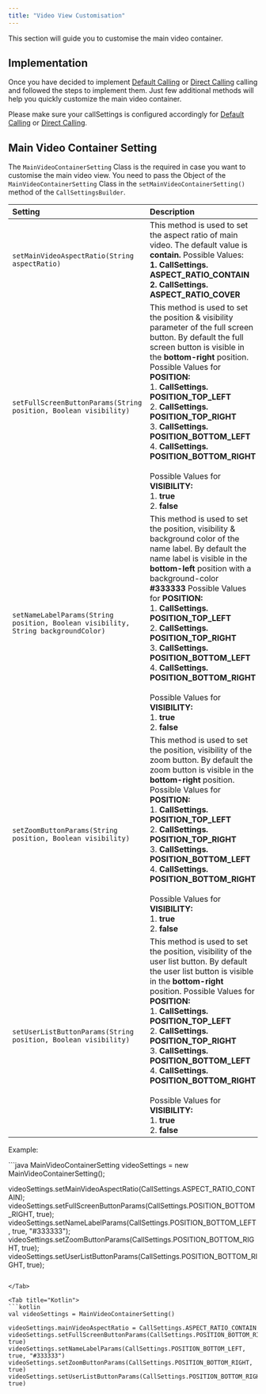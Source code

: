 ```yaml
---
title: "Video View Customisation"
---
```




This section will guide you to customise the main video container.

## Implementation

Once you have decided to implement [Default Calling](/sdk/android/3.0/default-calling-v3) or [Direct Calling](/sdk/android/3.0/direct-calling-v3) calling and followed the steps to implement them. Just few additional methods will help you quickly customize the main video container.

Please make sure your callSettings is configured accordingly for [Default Calling](/sdk/android/3.0/default-calling-v3) or [Direct Calling](/sdk/android/3.0/direct-calling-v3).

## Main Video Container Setting

The `MainVideoContainerSetting` Class is the required in case you want to customise the main video view. You need to pass the Object of the `MainVideoContainerSetting` Class in the `setMainVideoContainerSetting()` method of the `CallSettingsBuilder`.

| Setting                                                                           | Description                                                                                                                                                                                                                                                                                                                                                                                                                                                                   |
| :--------------------------------------------------------------------------------- | :----------------------------------------------------------------------------------------------------------------------------------------------------------------------------------------------------------------------------------------------------------------------------------------------------------------------------------------------------------------------------------------------------------------------------------------------------------------------------- |
| `setMainVideoAspectRatio(String aspectRatio)`                                     | This method is used to set the aspect ratio of main video. The default value is **contain.** Possible Values: <br />**1. CallSettings. ASPECT\_RATIO\_CONTAIN** <br />**2. CallSettings. ASPECT\_RATIO\_COVER**                                                                                                                                                                                                                                                                           |
| `setFullScreenButtonParams(String position, Boolean visibility)`                  | This method is used to set the position & visibility parameter of the full screen button. By default the full screen button is visible in the **bottom-right** position. Possible Values for **POSITION:** <br />1. **CallSettings. POSITION\_TOP\_LEFT** <br />2. **CallSettings. POSITION\_TOP\_RIGHT** <br />3. **CallSettings. POSITION\_BOTTOM\_LEFT** <br />4. **CallSettings. POSITION\_BOTTOM\_RIGHT** <br /><br />Possible Values for **VISIBILITY:** <br />1. **true** <br />2. **false**                           |
| `setNameLabelParams(String position, Boolean visibility, String backgroundColor)` | This method is used to set the position, visibility & background color of the name label. By default the name label is visible in the **bottom-left** position with a background-color **#333333** Possible Values for **POSITION:** <br />1. **CallSettings. POSITION\_TOP\_LEFT** <br />2. **CallSettings. POSITION\_TOP\_RIGHT** <br />3. **CallSettings. POSITION\_BOTTOM\_LEFT** <br />4. **CallSettings. POSITION\_BOTTOM\_RIGHT** <br /><br />Possible Values for **VISIBILITY:** <br />1. **true** <br />2. **false** |
| `setZoomButtonParams(String position, Boolean visibility)`                        | This method is used to set the position, visibility of the zoom button. By default the zoom button is visible in the **bottom-right** position. Possible Values for **POSITION:** <br />1. **CallSettings. POSITION\_TOP\_LEFT** <br />2. **CallSettings. POSITION\_TOP\_RIGHT** <br />3. **CallSettings. POSITION\_BOTTOM\_LEFT** <br />4. **CallSettings. POSITION\_BOTTOM\_RIGHT** <br /><br />Possible Values for **VISIBILITY:** <br />1. **true** <br />2. **false**                                                    |
| `setUserListButtonParams(String position, Boolean visibility)`                    | This method is used to set the position, visibility of the user list button. By default the user list button is visible in the **bottom-right** position. Possible Values for **POSITION:** <br />1. **CallSettings. POSITION\_TOP\_LEFT** <br />2. **CallSettings. POSITION\_TOP\_RIGHT** <br />3. **CallSettings. POSITION\_BOTTOM\_LEFT** <br />4. **CallSettings. POSITION\_BOTTOM\_RIGHT** <br /><br />Possible Values for **VISIBILITY:** <br />1. **true** <br />2. **false**                                          |

Example:

<Tabs>
<Tab title="Java">
```java
MainVideoContainerSetting videoSettings = new MainVideoContainerSetting();

videoSettings.setMainVideoAspectRatio(CallSettings.ASPECT_RATIO_CONTAIN);
videoSettings.setFullScreenButtonParams(CallSettings.POSITION_BOTTOM_RIGHT, true);
videoSettings.setNameLabelParams(CallSettings.POSITION_BOTTOM_LEFT, true, "#333333");
videoSettings.setZoomButtonParams(CallSettings.POSITION_BOTTOM_RIGHT, true);
videoSettings.setUserListButtonParams(CallSettings.POSITION_BOTTOM_RIGHT, true);
```

</Tab>

<Tab title="Kotlin">
```kotlin
val videoSettings = MainVideoContainerSetting()

videoSettings.mainVideoAspectRatio = CallSettings.ASPECT_RATIO_CONTAIN
videoSettings.setFullScreenButtonParams(CallSettings.POSITION_BOTTOM_RIGHT, true)
videoSettings.setNameLabelParams(CallSettings.POSITION_BOTTOM_LEFT, true, "#333333")
videoSettings.setZoomButtonParams(CallSettings.POSITION_BOTTOM_RIGHT, true)
videoSettings.setUserListButtonParams(CallSettings.POSITION_BOTTOM_RIGHT, true)
```

</Tab>

</Tabs>
